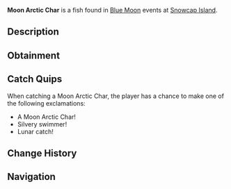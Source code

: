 {{FishInfobox
|image          = Moon Arctic Char.png
|rarity         = Common
|sea            = First Sea
|location       = [[Blue Moon - First Sea]]
|sublocation    = 
|sources        = Fishing Rod
|radar_location = 
|prog_speed     = +35
|xp             = 280
|weather        = Clear
|time           = 
|season         = Winter
|bait           = Insect
|base_weight    = 30
|base_value     = 400
|weight_range   = 18
|base_chance    = 110
|base_resil     = 75
}}
'''Moon Arctic Char''' is a {{Rarity|Common}} fish found in [[Blue Moon]] events at [[Snowcap Island]].

== Description ==
{{Description|A sleek fish with silvery scales that reflect the moon's gentle glow.|Bestiary Entry}}

== Obtainment ==
{{Description|It glides where the ice meets the dawn's first light.|Bestiary Hint}}
{{Fish Availability|
Blue Moon/First Sea
|top_rods      = 
Leviathan's Fang Rod\222867.76\316816.17;
Trident Rod\213057.06\327997.25;
Free Spirit Rod\208534.51\321034.86;
No-Life Rod\190155.87\291720.11;
Azure Of Lagoon\184593.17\269521.71;
Resourceful Rod\176189.47\275060.48;
Destiny Rod\176869.25\118324.65;
Heaven's Rod\173323.15\50350.81;
Tempest Rod\180872.61\294665.69;
Seraphic Rod\182558.3\294377.29;
Rod Of The Zenith\175827.22\273361.35;
Rod Of The Forgotten Fang\179506.07\279796.79;
Rod Of The Depths\177340.63\268541;
Ethereal Prism Rod\182236.76\199965.26;
Challenger's Rod\179340.28\274102.76;
Rod Of The Exalted One\178385.48\268166.16;
Depthseeker Rod\176872.49\250164.02;
Blazebringer Rod\176785.39\272157.71;
Zeus Rod\176090.25\271087.55;
Verdant Shear Rod\175799.53\253006.36;
Avalanche Rod\166781.26\230411.15;
Volcanic Rod\161165.76\244309.02;
Steady Rod\87148.06\87044.1
|recommended   = Trident Rod
}}

== Catch Quips ==
When catching a Moon Arctic Char, the player has a chance to make one of the following exclamations:
* A Moon Arctic Char!
* Silvery swimmer!
* Lunar catch!

== Change History ==
{{Change History|{{subst:Current Version}}}}

== Navigation ==
{{Fish Navbox|Blue Moon - First Sea}}